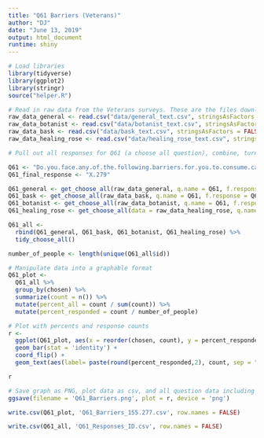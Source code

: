 ```yaml
---
title: "Q61 Barriers (Veterans)"
author: "DJ"
date: "June 13, 2019"
output: html_document
runtime: shiny
---
```


```r
# Load libraries
library(tidyverse)
library(ggplot2)
library(stringr)
source("helper.R")
```

```r
# Read in raw data from the Veterans surveys. These are the files downloaded from survey monkey saved as a .csv
raw_data_general <- read.csv("data/general_text.csv", stringsAsFactors = FALSE)
raw_data_botanist <- read.csv("data/botanist_text.csv", stringsAsFactors = FALSE)
raw_data_bask <- read.csv("data/bask_text.csv", stringsAsFactors = FALSE)
raw_data_healing_rose <- read.csv("data/healing_rose_text.csv", stringsAsFactors = FALSE)
```

```r
# Pull out all responses for Q61 (a choose all question), combine, turn into a tidy data format for further processing then determine 'question n'

Q61 <- "Do.you.face.any.of.the.following.barriers.for.you.to.consume.cannabis...Please.select.all.that.apply."
Q61_final_response <- "X.279"

Q61_general <- get_choose_all(raw_data_general, q.name = Q61, f.response = Q61_final_response)
Q61_bask <- get_choose_all(raw_data_bask, q.name = Q61, f.response = Q61_final_response)
Q61_botanist <- get_choose_all(raw_data_botanist, q.name = Q61, f.response = Q61_final_response)
Q61_healing_rose <- get_choose_all(data = raw_data_healing_rose, q.name = Q61, f.response = Q61_final_response)

Q61_all <- 
  rbind(Q61_general, Q61_bask, Q61_botanist, Q61_healing_rose) %>%
  tidy_choose_all()

number_of_people <- length(unique(Q61_all$id))
```

```r
# Manipulate data into a graphable format
Q61_plot <-
  Q61_all %>%
  group_by(chosen) %>%
  summarize(count = n()) %>%
  mutate(percent_all = count / sum(count)) %>%
  mutate(percent_responded = count / number_of_people)
```

```r
# Plot with percents and response counts
r <- 
  ggplot(Q61_plot, aes(x = reorder(chosen, count), y = percent_responded)) +
  geom_bar(stat = 'identity') +
  coord_flip() +
  geom_text(aes(label= paste(round(percent_responded,2), count, sep = "***")))

r

```

```r
# Save graph as PNG, plot data as csv, and all question data including response IDs as csv (save question n and N at end of plot file as "_x.x")
ggsave(filename = 'Q61_Barriers.png', plot = r, device = 'png')

write.csv(Q61_plot, 'Q61_Barriers_155.277.csv', row.names = FALSE)

write.csv(Q61_all, 'Q61_Responses_ID.csv', row.names = FALSE)
```

